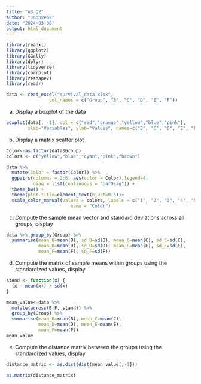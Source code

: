 ---
title: "A3_Q2"
author: "Joohyeok"
date: "2024-03-08"
output: html_document
---

```{r setup, include=TRUE}
library(readxl) 
library(ggplot2)
library(GGally)
library(dplyr)
library(tidyverse)
library(corrplot)
library(reshape2)
library(readr)

data <- read_excel("survival_data.xlsx",
                col_names = c("Group", "B", "C", "D", "E", "F"))

```

a) Display a boxplot of the data
```{r}
boxplot(data[, -1], col = c("red","orange","yellow","blue","pink"),
        xlab="Variables", ylab="Values", names=c("B", "C", "D", "E", "F"))

```

b) Display a matrix scatter plot
```{r}
Color<-as.factor(data$Group)
colors <- c("yellow","blue","cyan","pink","brown")

data %>%
  mutate(Color = factor(Color)) %>%
  ggpairs(columns = 2:6, aes(color = Color),legend=4,
          diag = list(continuous = "barDiag")) +
  theme_bw() +
  theme(plot.title=element_text(hjust=0.5))+
  scale_color_manual(values = colors, labels = c("1", "2", "3", "4", "5"),
                        name = "Color")

```

c) Compute the sample mean vector and standard deviations across all groups, display
```{r}
data %>% group_by(Group) %>%
  summarise(mean_B=mean(B), sd_B=sd(B), mean_C=mean(C), sd_C=sd(C), 
            mean_D=mean(D), sd_D=sd(D), mean_E=mean(E), sd_E=sd(E), 
            mean_F=mean(F), sd_F=sd(F))

```

d) Compute the matrix of sample means within groups using the standardized values, display
```{r}
stand <- function(x) {
  (x - mean(x)) / sd(x)
}

mean_value<-data %>% 
  mutate(across(B:F, stand)) %>%
  group_by(Group) %>%
  summarise(mean_B=mean(B), mean_C=mean(C),
            mean_D=mean(D), mean_E=mean(E),
            mean_F=mean(F))
mean_value

```

e) Compute the distance matrix between the groups using the standardized values, display.
```{r}
distance_matrix <- as.dist(dist(mean_value[,-1]))

as.matrix(distance_matrix)

```





